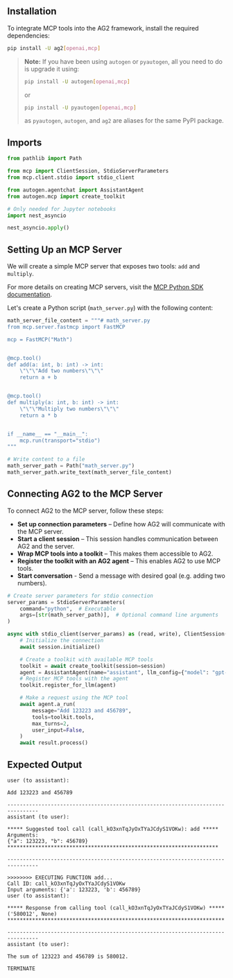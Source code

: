 ## Installation

To integrate MCP tools into the AG2 framework, install the required dependencies:

```bash
pip install -U ag2[openai,mcp]
```

> **Note:** If you have been using `autogen` or `pyautogen`, all you need to do is upgrade it using:
> ```bash
> pip install -U autogen[openai,mcp]
> ```
> or
> ```bash
> pip install -U pyautogen[openai,mcp]
> ```
> as `pyautogen`, `autogen`, and `ag2` are aliases for the same PyPI package.

## Imports

```python
from pathlib import Path

from mcp import ClientSession, StdioServerParameters
from mcp.client.stdio import stdio_client

from autogen.agentchat import AssistantAgent
from autogen.mcp import create_toolkit

# Only needed for Jupyter notebooks
import nest_asyncio

nest_asyncio.apply()
```

## Setting Up an MCP Server

We will create a simple MCP server that exposes two tools: `add` and `multiply`.

For more details on creating MCP servers, visit the [MCP Python SDK documentation](https://github.com/modelcontextprotocol/python-sdk).

Let's create a Python script (`math_server.py`) with the following content:

```python
math_server_file_content = """# math_server.py
from mcp.server.fastmcp import FastMCP

mcp = FastMCP("Math")


@mcp.tool()
def add(a: int, b: int) -> int:
    \"\"\"Add two numbers\"\"\"
    return a + b


@mcp.tool()
def multiply(a: int, b: int) -> int:
    \"\"\"Multiply two numbers\"\"\"
    return a * b


if __name__ == "__main__":
    mcp.run(transport="stdio")
"""

# Write content to a file
math_server_path = Path("math_server.py")
math_server_path.write_text(math_server_file_content)
```

## Connecting AG2 to the MCP Server

To connect AG2 to the MCP server, follow these steps:
- **Set up connection parameters** – Define how AG2 will communicate with the MCP server.
- **Start a client session** – This session handles communication between AG2 and the server.
- **Wrap MCP tools into a toolkit** – This makes them accessible to AG2.
- **Register the toolkit with an AG2 agent** – This enables AG2 to use MCP tools.
- **Start conversation** - Send a message with desired goal (e.g. adding two numbers).

```python
# Create server parameters for stdio connection
server_params = StdioServerParameters(
    command="python",  # Executable
    args=[str(math_server_path)],  # Optional command line arguments
)

async with stdio_client(server_params) as (read, write), ClientSession(read, write) as session:
    # Initialize the connection
    await session.initialize()

    # Create a toolkit with available MCP tools
    toolkit = await create_toolkit(session=session)
    agent = AssistantAgent(name="assistant", llm_config={"model": "gpt-4o-mini", "api_type": "openai"})
    # Register MCP tools with the agent
    toolkit.register_for_llm(agent)

    # Make a request using the MCP tool
    await agent.a_run(
        message="Add 123223 and 456789",
        tools=toolkit.tools,
        max_turns=2,
        user_input=False,
    )
    await result.process()
```

## Expected Output

```console
user (to assistant):

Add 123223 and 456789

--------------------------------------------------------------------------------
assistant (to user):

***** Suggested tool call (call_kO3xnTqJyOxTYaJCdyS1VOKw): add *****
Arguments:
{"a": 123223, "b": 456789}
********************************************************************

--------------------------------------------------------------------------------

>>>>>>>> EXECUTING FUNCTION add...
Call ID: call_kO3xnTqJyOxTYaJCdyS1VOKw
Input arguments: {'a': 123223, 'b': 456789}
user (to assistant):

***** Response from calling tool (call_kO3xnTqJyOxTYaJCdyS1VOKw) *****
('580012', None)
**********************************************************************

--------------------------------------------------------------------------------
assistant (to user):

The sum of 123223 and 456789 is 580012.

TERMINATE
```
